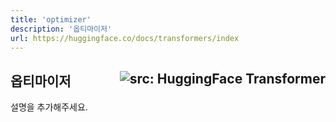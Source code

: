 ```yaml
---
title: 'optimizer'
description: '옵티마이저'
url: https://huggingface.co/docs/transformers/index
---
```


옵티마이저 <a href="https://huggingface.co/docs/transformers/index"  target="_blank"><img style=float:right loading="lazy" alt="src: HuggingFace Transformer" src="https://img.shields.io/badge/문서-Huggingface_Transformer-blue" ></a>
---
설명을 추가해주세요.